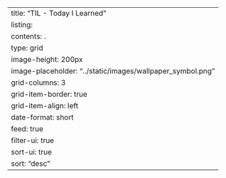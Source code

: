 ---
title: "TIL - Today I Learned"
listing:
  contents: .
  type: grid
  image-height: 200px
  image-placeholder: "../static/images/wallpaper_symbol.png"
  grid-columns: 3
  grid-item-border: true
  grid-item-align: left
  date-format: short
  feed: true
  filter-ui: true
  sort-ui: true
  sort: "desc"
---